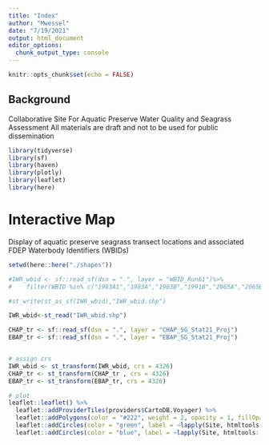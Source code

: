 ```yaml
---
title: "Index"
author: "Mwessel"
date: "7/19/2021"
output: html_document
editor_options: 
  chunk_output_type: console
---
```


```r
knitr::opts_chunk$set(echo = FALSE)
```

## Background

Collaborative Site For Aquatic Preserve Water Quality and Seagrass Assessment
All materials are draft and not to be used for public dissemination


```r

library(tidyverse)
library(sf)
library(haven)
library(plotly)
library(leaflet)
library(here)
```

# Interactive Map 
Display of aquatic preserve seagrass transect locations and associated FDEP Waterbody Identifiers (WBIDs)


```r

setwd(here::here("./shapes"))

#IWR_wbid <- sf::read_sf(dsn = ".", layer = "WBID_Run61")%>%
#    filter(WBID %in% c("1983A1","1983A","1983B","1991B","2065A","2065B","2065C","2065D","2065E","2065F","2065G","2065H1","1991A","2056A","2056B","3240A","3240B","3258A1","3258I"))

#st_write(st_as_sf(IWR_wbid),"IWR_wbid.shp")

IWR_wbid<-st_read("IWR_wbid.shp")

CHAP_tr <- sf::read_sf(dsn = ".", layer = "CHAP_SG_Stat21_Proj")
EBAP_tr <- sf::read_sf(dsn = ".", layer = "EBAP_SG_Stat21_Proj")


# assign crs
IWR_wbid <- st_transform(IWR_wbid, crs = 4326)
CHAP_tr <- st_transform(CHAP_tr , crs = 4326)
EBAP_tr <- st_transform(EBAP_tr, crs = 4326)

# plot
leaflet::leaflet() %>%
  leaflet::addProviderTiles(providers$CartoDB.Voyager) %>%
  leaflet::addPolygons(color = "#222", weight = 2, opacity = 1, fillOpacity = 0,label = ~lapply(WBID, htmltools::htmlEscape), data = IWR_wbid ) %>%
  leaflet::addCircles(color = "green", label = ~lapply(Site, htmltools::htmlEscape),data = CHAP_tr)%>%
  leaflet::addCircles(color = "blue", label = ~lapply(Site, htmltools::htmlEscape),data = EBAP_tr)
```



